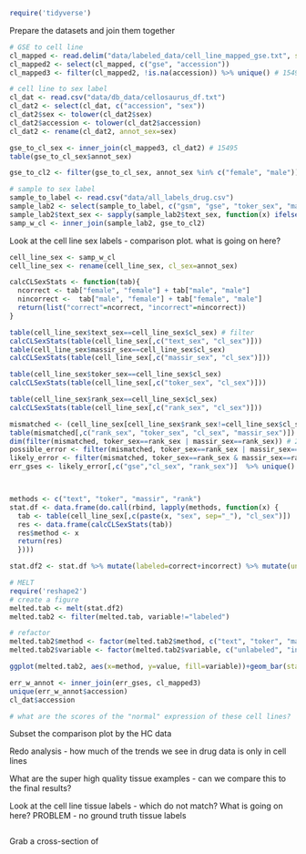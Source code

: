 

```r
require('tidyverse')

```


Prepare the datasets and join them together
```r

# GSE to cell line
cl_mapped <- read.delim("data/labeled_data/cell_line_mapped_gse.txt", sep=" ")
cl_mapped2 <- select(cl_mapped, c("gse", "accession"))
cl_mapped3 <- filter(cl_mapped2, !is.na(accession)) %>% unique() # 15494

# cell line to sex label
cl_dat <- read.csv("data/db_data/cellosaurus_df.txt")
cl_dat2 <- select(cl_dat, c("accession", "sex"))
cl_dat2$sex <- tolower(cl_dat2$sex)
cl_dat2$accession <- tolower(cl_dat2$accession)
cl_dat2 <- rename(cl_dat2, annot_sex=sex)

gse_to_cl_sex <- inner_join(cl_mapped3, cl_dat2) # 15495
table(gse_to_cl_sex$annot_sex)

gse_to_cl2 <- filter(gse_to_cl_sex, annot_sex %in% c("female", "male"))

# sample to sex label
sample_to_label <- read.csv("data/all_labels_drug.csv")
sample_lab2 <- select(sample_to_label, c("gsm", "gse", "toker_sex", "massir_sex", "rank_sex", "text_sex"))
sample_lab2$text_sex <- sapply(sample_lab2$text_sex, function(x) ifelse(x=="F", "female", ifelse(x=="M", "male", x))) # TODO - move this up
samp_w_cl <- inner_join(sample_lab2, gse_to_cl2)

```

Look at the cell line sex labels - comparison plot. what is going on here?
```r
cell_line_sex <- samp_w_cl
cell_line_sex <- rename(cell_line_sex, cl_sex=annot_sex)

calcCLSexStats <- function(tab){
  ncorrect <- tab["female", "female"] + tab["male", "male"]
  nincorrect <-  tab["male", "female"] + tab["female", "male"]
  return(list("correct"=ncorrect, "incorrect"=nincorrect))
}

table(cell_line_sex$text_sex==cell_line_sex$cl_sex) # filter
calcCLSexStats(table(cell_line_sex[,c("text_sex", "cl_sex")]))
table(cell_line_sex$massir_sex==cell_line_sex$cl_sex)
calcCLSexStats(table(cell_line_sex[,c("massir_sex", "cl_sex")]))

table(cell_line_sex$toker_sex==cell_line_sex$cl_sex)
calcCLSexStats(table(cell_line_sex[,c("toker_sex", "cl_sex")]))

table(cell_line_sex$rank_sex==cell_line_sex$cl_sex)
calcCLSexStats(table(cell_line_sex[,c("rank_sex", "cl_sex")]))

mismatched <- (cell_line_sex[cell_line_sex$rank_sex!=cell_line_sex$cl_sex,]) # 478
table(mismatched[,c("rank_sex", "toker_sex", "cl_sex", "massir_sex")])
dim(filter(mismatched, toker_sex==rank_sex | massir_sex==rank_sex)) # 255 - about half, probs not a significant portion
possible_error <- filter(mismatched, toker_sex==rank_sex | massir_sex==rank_sex)
likely_error <- filter(mismatched, toker_sex==rank_sex & massir_sex==rank_sex) # 108
err_gses <- likely_error[,c("gse","cl_sex", "rank_sex")]  %>% unique()



methods <- c("text", "toker", "massir", "rank")
stat.df <- data.frame(do.call(rbind, lapply(methods, function(x) {
  tab <- table(cell_line_sex[,c(paste(x, "sex", sep="_"), "cl_sex")])
  res <- data.frame(calcCLSexStats(tab))
  res$method <- x
  return(res)
  })))

stat.df2 <- stat.df %>% mutate(labeled=correct+incorrect) %>% mutate(unlabeled=nrow(cell_line_sex)-labeled)

# MELT
require('reshape2')
# create a figure
melted.tab <- melt(stat.df2)
melted.tab2 <- filter(melted.tab, variable!="labeled")

# refactor
melted.tab2$method <- factor(melted.tab2$method, c("text", "toker", "massir", "rank"))
melted.tab2$variable <- factor(melted.tab2$variable, c("unlabeled", "incorrect", "correct"))

ggplot(melted.tab2, aes(x=method, y=value, fill=variable))+geom_bar(stat="identity")+ylab("Number of samples")+theme(text = element_text(size=20))+ ggtitle("Sex Labeling of Cell lines")


```

```r
err_w_annot <- inner_join(err_gses, cl_mapped3)
unique(err_w_annot$accession)
cl_dat$accession

# what are the scores of the "normal" expression of these cell lines?
```



Subset the comparison plot by the HC data


Redo analysis - how much of the trends we see in drug data is only in cell lines


What are the super high quality tissue examples
- can we compare this to the final results?


Look at the cell line tissue labels - which do not match? What is going on here?
  PROBLEM - no ground truth tissue labels

```r


```


Grab a cross-section of 